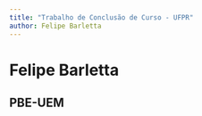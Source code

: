 ```yaml
---
title: "Trabalho de Conclusão de Curso - UFPR"
author: Felipe Barletta
---
```


# Felipe Barletta 

## PBE-UEM


